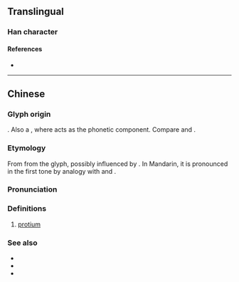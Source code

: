 {{character info}}
==Translingual==

===Han character===
{{Han char|rn=84|rad=气|as=01|sn=5|four=80217|canj=ONL|ids=⿹气丿}}

====References====
* {{Han ref|kx=0599.031|hdz=32010.020|uh=6C15|ud=27669|bh=C97E|bd=51582}}

----

==Chinese==
{{zh-forms}}

===Glyph origin===
{{Han etym}}
{{Han compound|气|t1=gas|丿|t2=one|ls=ic}}. Also a {{liushu|psc|nocap=y}}, where {{zh-l|丿}} acts as the phonetic component. Compare {{zh-l|*氘|deuterium}} and {{zh-l|*氚|tritium}}.

===Etymology===
From {{zh-l|丿|left falling stroke}} from the glyph, possibly influenced by {{cog|NL.|protium}}. In Mandarin, it is pronounced in the first tone by analogy with {{zh-l|氘|deuterium}} and {{zh-l|氚|tritium}}. {{cln|zh|spelling pronunciations}}

===Pronunciation===
{{zh-pron
|m=piē
|c=pit3
|h=pfs=
|md=
|mn=
|w=
|cat=n
}}

===Definitions===
{{zh-hanzi}}

# [[protium]]

===See also===
* {{zh-l|氘|deuterium}}
* {{zh-l|氚|tritium}}
* {{zh-l|氫|hydrogen}}

{{zh-cat|One}}